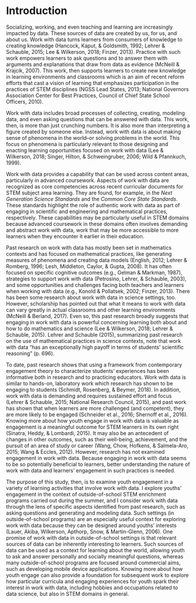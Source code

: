 # Introduction {#intro-placemarker}

Socializing, working, and even teaching and learning are increasingly impacted by data. These sources of data are created by us, for us, and about us. Work with data turns learners from consumers of knowledge to creating knowledge (Hancock, Kaput, & Goldsmith, 1992; Lehrer & Schauble, 2015; Lee & Wilkerson, 2018; Finzer, 2013). Practice with such work empowers learners to ask questions and to answer them with arguments and explanations that draw from data as evidence (McNeill & Krajcik, 2007). This work, then supports learners to create new knowledge in learning environments and classrooms which is an aim of recent reform efforts that cast a vision of learning that emphasizes participation in the practices of STEM disciplines (NGSS Lead States, 2013; National Governors Association Center for Best Practices, Council of Chief State School Officers, 2010).

Work with data includes broad processes of collecting, creating, modeling data, and even asking questions that can be answered with data. This work, then, is more than just crunching numbers. It is also more than interpreting a figure created by someone else. Instead, work with data is about making sense of phenomena in the world--or solving problems in the world. This focus on phenomena is particularly relevant to those designing and enacting learning opportunities focused on work with data (Lee & Wilkerson, 2018; Singer, Hilton, & Schweingruber, 2006; Wild & Pfannkuch, 1999). 

Work with data provides a capability that can be used across content areas, particularly in advanced coursework. Aspects of work with data are recognized as core competencies across recent curricular documents for STEM subject area learning. They are found, for example, in the *Next Generation Science Standards* and the *Common Core State Standards*. These standards highlight the role of authentic work with data as part of engaging in scientific and engineering and mathematical practices, respectively. These capabilities may be particularly useful in STEM domains because advanced coursework in these domains often involves demanding and abstract work with data, work that may be more accessible to more learners when they encounter it earlier in their education.

Past research on work with data has mostly been set in mathematics contexts and has focused on mathematical practices, like generating measures of phenomena and creating data models (English, 2012; Lehrer & Romberg, 1996; Lesh, Middleton, Caylor, & Gupta, 2008). It has often focused on specific cognitive outcomes (e.g., Gelman & Markman, 1987), strategies to support work with data (Petrosino, Lehrer, & Schauble, 2003), and some opportunities and challenges facing both teachers and learners when working with data (e.g., Konold & Pollatsek, 2002; Finzer, 2013). There has been some research about work with data in science settings, too. However, scholarship has pointed out that what it means to work with data can vary greatly in actual classrooms and other learning environments (McNeill & Berland, 2017). Even so, this past research broadly suggests that engaging in work with data is powerful concerning learning both about and how to do mathematics and science (Lee & Wilkerson, 2018; Lehrer & Schauble, 2015). Lehrer and Schauble (2015), summarizing past research on the use of mathematical practices in science contexts, note that work with data "has an exceptionally high payoff in terms of students’ scientific reasoning" (p. 696).

To date, past research shows that using a framework from contemporary engagement theory to characterize students’ experiences has been informative both in research and to practicing educators. Work with data is similar to hands-on, laboratory work which research has shown to be engaging to students (Schmidt, Rosenberg, & Beymer, 2018). In addition, work with data is demanding and requires sustained effort and focus (Lehrer & Schauble, 2015; National Research Council, 2015), and past work has shown that when learners are more challenged (and competent), they are more likely to be engaged (Schneider et al., 2016; Shernoff et al., 2016). Knowing more about how youth engage in work with data is valuable as engagement is a meaningful outcome for STEM learners in its own right (Sinatra, Heddy, & Lombardi, 2015). It may also be an antecedent of changes in other outcomes, such as their well-being, achievement, and the pursuit of an area of study or career (Wang, Chow, Hofkens, & Salmela-Aro, 2015; Wang & Eccles, 2012). However, research has not examined engagement in work with data. Because engaging in work with data seems to be so potentially beneficial to learners, better understanding the nature of work with data and learners' engagement in such practices is needed. 

The purpose of this study, then, is to examine youth engagement in a variety of learning activities that involve work with data. I explore youths' engagement in the context of outside-of-school STEM enrichment programs carried out during the summer, and I consider work with data through the lens of specific aspects identified from past research, such as asking questions and generating and modeling data. Such settings (in outside-of-school programs) are an especially useful context for exploring work with data because they can be designed around youths' interests (Lauer, Akiba, Wilkerson, Apthorp, Snow, & Martin-Glenn, 2006). One promise of work with data in outside-of-school settings is that relevant sources of data can be inherently interesting to learners. Such sources of data can be used as a context for learning about the world, allowing youth to ask and answer personally and socially meaningful questions, whereas many outside-of-school programs are focused around commercial aims, such as developing mobile device applications. Knowing more about how youth engage can also provide a foundation for subsequent work to explore how particular curricula and engaging experiences for youth spark their interest in work with data, including hobbies and occupations related to data science, but also in STEM domains in general. 
